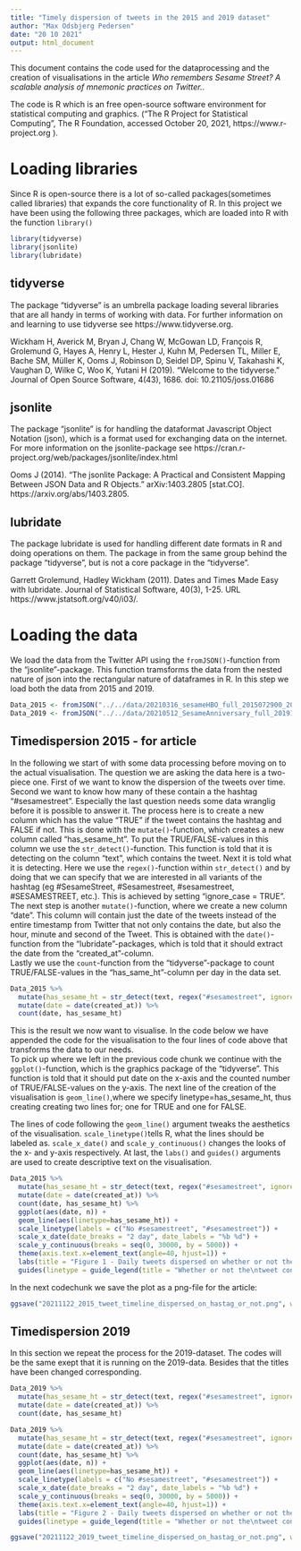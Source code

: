 ```yaml
---
title: "Timely dispersion of tweets in the 2015 and 2019 dataset"
author: "Max Odsbjerg Pedersen"
date: "20 10 2021"
output: html_document
---
```

This document contains the code used for the dataprocessing and the creation of visualisations in the article *Who remembers Sesame Street? A scalable analysis of mnemonic practices on Twitter.*. 

The code is R which is an free open-source software environment for statistical computing and graphics. ("The R Project for Statistical Computing", The R Foundation, accessed October 20, 2021, https://www.r-project.org ). 

# Loading libraries
Since R is open-source there is a lot of so-called packages(sometimes called libraries) that expands the core functionality of R. In this project we have been using the following three packages, which are loaded into R with the function `library()`
```r
library(tidyverse)
library(jsonlite)
library(lubridate)
```

## tidyverse
The package "tidyverse" is an umbrella package loading several libraries that are all handy in terms of working with data. For further information on and learning to use tidyverse see https://www.tidyverse.org. 

Wickham H, Averick M, Bryan J, Chang W, McGowan LD, François R, Grolemund G, Hayes A, Henry L, Hester J, Kuhn M, Pedersen TL, Miller E, Bache SM, Müller K, Ooms J, Robinson D, Seidel DP, Spinu V, Takahashi K, Vaughan D, Wilke C, Woo K, Yutani H (2019). “Welcome to the tidyverse.” Journal of Open Source Software, 4(43), 1686. doi: 10.21105/joss.01686

## jsonlite
The package "jsonlite" is for handling the dataformat Javascript Object Notation (json), which is a format used for exchanging data on the internet. For more information on the jsonlite-package see https://cran.r-project.org/web/packages/jsonlite/index.html

Ooms J (2014). “The jsonlite Package: A Practical and Consistent Mapping Between JSON Data and R Objects.” arXiv:1403.2805 [stat.CO]. https://arxiv.org/abs/1403.2805.

## lubridate
The package lubridate is used for handling different date formats in R and doing operations on them. The package in from the same group behind the package "tidyverse", but is not a core package in the "tidyverse". 

Garrett Grolemund, Hadley Wickham (2011). Dates and Times Made Easy with lubridate. Journal of Statistical Software, 40(3), 1-25. URL https://www.jstatsoft.org/v40/i03/.

# Loading the data
We load the data from the Twitter API using the `fromJSON()`-function from the "jsonlite"-package. This function tramsforms the data from the nested nature of json into the rectangular nature of dataframes in R. In this step we load both the data from 2015 and 2019. 

```r
Data_2015 <- fromJSON("../../data/20210316_sesameHBO_full_2015072900_201508282358.json")
Data_2019 <- fromJSON("../../data/20210512_SesameAnniversary_full_20191025_20191124.json")
```

## Timedispersion 2015 - for article
In the following we start of with some data processing before moving on to the actual visualisation. The question we are asking the data here is a two-piece one. First of we want to know the dispersion of the tweets over time. Second we want to know how many of these contain a the hashtag "#sesamestreet". Especially the last question needs some data wranglig before it is possible to answer it. The process here is to create a new column which has the value "TRUE" if the tweet contains the hashtag and FALSE if not. This is done with the `mutate()`-function, which creates a new column called "has_sesame_ht". To put the TRUE/FALSE-values in this column we use the  `str_detect()`-function. This function is told that it is detecting on the column "text", which contains the tweet. Next it is told what it is detecting. Here we use the `regex()`-function within `str_detect()` and by doing that we can specify that we are interested in all variants of the hashtag (eg #SesameStreet, #Sesamestreet, #sesamestreet, #SESAMESTREET, etc.).  This is achieved by setting "ignore_case = TRUE".
The next step is another `mutate()`-function, where we create a new column "date". This column will contain just the date of the tweets instead of the entire timestamp from Twitter that not only contains the date, but also the hour, minute and second of the Tweet. This is obtained with the `date()`-function from the "lubridate"-packages, which is told that it should extract the date from the "created_at"-column.  
Lastly we use the `count`-function from the "tidyverse"-package to count TRUE/FALSE-values in the "has_same_ht"-column per day in the data set. 

```r
Data_2015 %>% 
  mutate(has_sesame_ht = str_detect(text, regex("#sesamestreet", ignore_case = TRUE))) %>% 
  mutate(date = date(created_at)) %>% 
  count(date, has_sesame_ht)
```

This is the result we now want to visualise. In the code below we have appended the code for the visualisation to the four lines of code above that transforms the data to our needs.  
To pick up where we left in the previous code chunk we continue with the `ggplot()`-function, which is the graphics package of the "tidyverse". This function is told that it should put date on the x-axis and the counted number of TRUE/FALSE-values on the y-axis. The next line of the creation of the visualisation is `geom_line()`,where we specify linetype=has_sesame_ht, thus creating creating two lines for; one for TRUE and one for FALSE. 

The lines of code following the `geom_line()` argument tweaks the aesthetics of the visualisation. `scale_linetype()`tells R, what the lines should be labeled as. `scale_x_date()` and `scale_y_continuous()` changes the looks of the x- and y-axis respectively. At last, the `labs()` and `guides()` arguments are used to create descriptive text on the visualisation.

```r
Data_2015 %>% 
  mutate(has_sesame_ht = str_detect(text, regex("#sesamestreet", ignore_case = TRUE))) %>% 
  mutate(date = date(created_at)) %>% 
  count(date, has_sesame_ht) %>% 
  ggplot(aes(date, n)) +
  geom_line(aes(linetype=has_sesame_ht)) +
  scale_linetype(labels = c("No #sesamestreet", "#sesamestreet")) +
  scale_x_date(date_breaks = "2 day", date_labels = "%b %d") +
  scale_y_continuous(breaks = seq(0, 30000, by = 5000)) +
  theme(axis.text.x=element_text(angle=40, hjust=1)) +
  labs(title = "Figure 1 - Daily tweets dispersed on whether or not they\ncontain #sesamestreet", y="Number of Tweets", x="Day", subtitle = "Period: 29 July 2015 - 28 August 2015", caption = "Total number of tweets: 78,688") +
  guides(linetype = guide_legend(title = "Whether or not the\ntweet contains \n#sesamestreet"))
```


In the next codechunk we save the plot as a png-file for the article:

```r
ggsave("20211122_2015_tweet_timeline_dispersed_on_hastag_or_not.png", width = 8, height = 5, dpi = 800)
```

## Timedispersion 2019
In this section we repeat the process for the 2019-dataset. The codes will be the same exept that it is running on the 2019-data. Besides that the titles have been changed corresponding. 

```r
Data_2019 %>% 
  mutate(has_sesame_ht = str_detect(text, regex("#sesamestreet", ignore_case = T))) %>% 
  mutate(date = date(created_at)) %>% 
  count(date, has_sesame_ht)
```


```r
Data_2019 %>% 
  mutate(has_sesame_ht = str_detect(text, regex("#sesamestreet", ignore_case = T))) %>% 
  mutate(date = date(created_at)) %>% 
  count(date, has_sesame_ht) %>% 
  ggplot(aes(date, n)) +
  geom_line(aes(linetype=has_sesame_ht)) +
  scale_linetype(labels = c("No #sesamestreet", "#sesamestreet")) +
  scale_x_date(date_breaks = "2 day", date_labels = "%b %d") +
  scale_y_continuous(breaks = seq(0, 30000, by = 5000)) +
  theme(axis.text.x=element_text(angle=40, hjust=1)) +
  labs(title = "Figure 2 - Daily tweets dispersed on whether or not they\ncontain #sesamestreet", y="Number of Tweets", x="Day", subtitle = "Period: 25 October 2019 - 24 November 2019", caption = "Total number of tweets: 117,006") +
  guides(linetype = guide_legend(title = "Whether or not the\ntweet contains \n#sesamestreet"))
```

```r
ggsave("20211122_2019_tweet_timeline_dispersed_on_hastag_or_not.png", width = 8, height = 5, dpi = 800)
```

